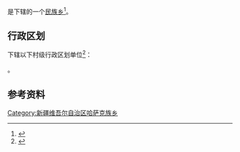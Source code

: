 {{中国乡级行政区|65/23/25/203/000}}

'''{{PAGENAMEBASE}}'''是{{PRC admin/fullname|65/23/25/203/000|3}}下辖的一个[[民族乡|民族乡]]<ref>{{PRC admin/ref sgc|{{PRC admin/parent|65/23/25/203/000}}}}</ref>。

== 行政区划 ==
{{PAGENAMEBASE}}下辖以下村级行政区划单位<ref>{{PRC admin/ref sgc|65/23/25/203/000}}</ref>：

{{PRC admin/children|65/23/25/203/000}}。

== 参考资料 ==
{{reflist}}

{{新疆行政区划小作品}}
{{PRC admin/navcat|65/23/25/203/000}}
[[Category:新疆维吾尔自治区哈萨克族乡|Category:新疆维吾尔自治区哈萨克族乡]]